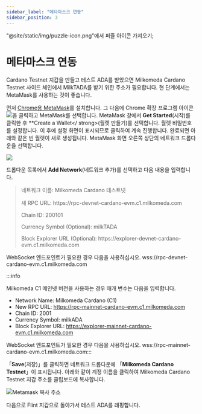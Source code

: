 ```yaml
---
sidebar_label: "메타마스크 연동"
sidebar_position: 3
---
```


"@site/static/img/puzzle-icon.png"에서 퍼즐 아이콘 가져오기;

# 메타마스크 연동

Cardano Testnet 지갑을 만들고 테스트 ADA를 받았으면 Milkomeda Cardano Testnet 사이드 체인에서 MilkTADA를 받기 위한 주소가 필요합니다. 현 단계에서는 MetaMask를 사용하는 것이 좋습니다.

먼저 [Chrome용 MetaMask](https://chrome.google.com/webstore/detail/metamask/nkbihfbeogaeaoehlefnkodbefgpgknn)를 설치합니다. 그 다음에 Chrome 확장 프로그램 아이콘 <img src={puzzleIcon} className="img-icon" />을 클릭하고 MetaMask를 선택합니다. MetaMask 창에서 **Get Started**(시작)를 클릭한 후 **Create a Wallet</ strong>(월렛 만들기)를 선택합니다. 월렛 비밀번호를 설정합니다. 이 후에 설정 화면이 표시되므로 클릭하여 계속 진행합니다. 완료되면 아래와 같은 빈 월렛이 새로 생성됩니다. MetaMask 화면 오른쪽 상단의 네트워크 드롭다운을 선택합니다.</p>

![](/img/metamask-change-network.png)

드롭다운 목록에서 **Add Network**(네트워크 추가)를 선택하고 다음 내용을 입력합니다.

> 네트워크 이름: Milkomeda Cardano 테스트넷
> 
> <p>새 RPC URL: https://rpc-devnet-cardano-evm.c1.milkomeda.com</p>
> 
> Chain ID: 200101
> 
> Currency Symbol (Optional): milkTADA
> 
> <p> Block Explorer URL (Optional): https://explorer-devnet-cardano-evm.c1.milkomeda.com </p>
WebSocket 엔드포인트가 필요한 경우 다음을 사용하십시오. wss://rpc-devnet-cardano-evm.c1.milkomeda.com

:::info

Milkomeda C1 메인넷 버전을 사용하는 경우 매개 변수는 다음을 입력합니다.

- Network Name: Milkomeda Cardano (C1)
- <span>New RPC URL: https://rpc-mainnet-cardano-evm.c1.milkomeda.com</span>
- Chain ID: 2001
- Currency Symbol: milkADA
- <span> Block Explorer URL: https://explorer-mainnet-cardano-evm.c1.milkomeda.com </span>

WebSocket 엔드포인트가 필요한 경우 다음을 사용하십시오. wss://rpc-mainnet-cardano-evm.c1.milkomeda.com:::

「**Save**(저장)」를 클릭하면 네트워크 드롭다운에 「**Milkomeda Cardano Testnet**」이 표시됩니다. 아래와 같이 계정 이름을 클릭하여 Milkomeda Cardano Testnet 지갑 주소를 클립보드에 복사합니다.

![Metamask 복사 주소](/img/metamask-copy-c1-testnet-address.png)

다음으로 Flint 지갑으로 돌아가서 테스트 ADA를 래핑합니다.
